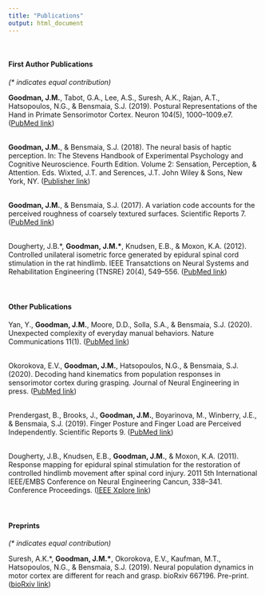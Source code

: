 ```yaml
---
title: "Publications"
output: html_document
---
```


<link rel="stylesheet" href="styles.css" type="text/css">
<link rel="stylesheet" href="./css/academicons.min.css"/>


<br>
<h4>First Author Publications</h4>
<i>(* indicates equal contribution)</i>

<b>Goodman, J.M.</b>, Tabot, G.A., Lee, A.S., Suresh, A.K., Rajan, A.T., Hatsopoulos, N.G., & Bensmaia, S.J. (2019). Postural Representations of the Hand in Primate Sensorimotor Cortex. Neuron 104(5), 1000–1009.e7. ([PubMed link](https://pubmed.ncbi.nlm.nih.gov/31668844))<br><br>

<b>Goodman, J.M.</b>, & Bensmaia, S.J. (2018). The neural basis of haptic perception. In: The Stevens Handbook of Experimental Psychology and Cognitive Neuroscience. Fourth Edition. Volume 2: Sensation, Perception, & Attention. Eds. Wixted, J.T. and Serences, J.T. John Wiley & Sons, New York, NY. ([Publisher link](https://onlinelibrary.wiley.com/doi/abs/10.1002/9781119170174.epcn205))<br><br>

<b>Goodman, J.M.</b>, & Bensmaia, S.J. (2017). A variation code accounts for the perceived roughness of coarsely textured surfaces. Scientific Reports 7. ([PubMed link](https://pubmed.ncbi.nlm.nih.gov/28440308/))<br><br>

Dougherty, J.B.\*, <b>Goodman, J.M.\*</b>, Knudsen, E.B., & Moxon, K.A. (2012). Controlled unilateral isometric force generated by epidural spinal cord stimulation in the rat hindlimb. IEEE Transatctions on Neural Systems and Rehabilitation Engineering (TNSRE) 20(4), 549–556. ([PubMed link](https://pubmed.ncbi.nlm.nih.gov/22717526/))<br><br><br>

<h4>Other Publications</h4>

Yan, Y., <b>Goodman, J.M.</b>, Moore, D.D., Solla, S.A., & Bensmaia, S.J. (2020). Unexpected complexity of everyday manual behaviors. Nature Communications 11(1). ([PubMed link](https://pubmed.ncbi.nlm.nih.gov/32678102/))<br><br>

Okorokova, E.V., <b>Goodman, J.M.</b>, Hatsopoulos, N.G., & Bensmaia, S.J. (2020). Decoding hand kinematics from population responses in sensorimotor cortex during grasping. Journal of Neural Engineering in press. ([PubMed link](https://pubmed.ncbi.nlm.nih.gov/32442987/))<br><br>

Prendergast, B., Brooks, J., <b>Goodman, J.M.</b>, Boyarinova, M., Winberry, J.E., & Bensmaia, S.J. (2019). Finger Posture and Finger Load are Perceived Independently. Scientific Reports 9. ([PubMed link](https://pubmed.ncbi.nlm.nih.gov/31636297/))<br><br>

Dougherty, J.B., Knudsen, E.B., <b>Goodman, J.M.</b>, & Moxon, K.A. (2011). Response mapping for epidural spinal stimulation for the restoration of controlled hindlimb movement after spinal cord injury. 2011 5th International IEEE/EMBS Conference on Neural Engineering Cancun, 338–341. Conference Proceedings. ([IEEE Xplore link](https://ieeexplore.ieee.org/document/5910556))<br><br>
<br>


<h4>Preprints</h4>
<i>(* indicates equal contribution)</i>

Suresh, A.K.\*, <b>Goodman, J.M.\*</b>, Okorokova, E.V., Kaufman, M.T., Hatsopoulos, N.G., & Bensmaia, S.J. (2019). Neural population dynamics in motor cortex are different for reach and grasp. bioRxiv 667196. Pre-print. ([bioRxiv link](https://www.biorxiv.org/content/10.1101/667196v3))<br><br>